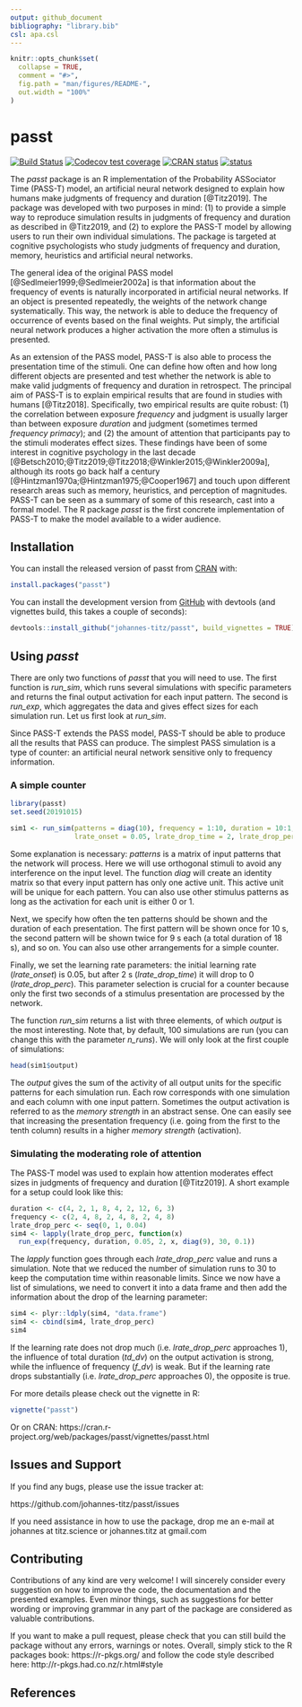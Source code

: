 ```yaml
---
output: github_document
bibliography: "library.bib"
csl: apa.csl
---
```


<!-- README.md is generated from README.Rmd. Please edit that file -->

```r
knitr::opts_chunk$set(
  collapse = TRUE,
  comment = "#>",
  fig.path = "man/figures/README-",
  out.width = "100%"
)
```

# passt

<!-- badges: start -->
[![Build Status](https://travis-ci.org/johannes-titz/passt.svg?branch=master)](https://travis-ci.org/johannes-titz/passt)
[![Codecov test coverage](https://codecov.io/gh/johannes-titz/passt/branch/master/graph/badge.svg)](https://codecov.io/gh/johannes-titz/passt?branch=master)
[![CRAN status](https://www.r-pkg.org/badges/version/passt)](https://CRAN.R-project.org/package=passt)
[![status](https://joss.theoj.org/papers/17dd34a44194e85822195179079e606c/status.svg)](https://joss.theoj.org/papers/17dd34a44194e85822195179079e606c)
<!-- badges: end -->

The *passt* package is an R implementation of the Probability ASSociator Time (PASS-T) model, an artificial neural network designed to explain how humans make judgments of frequency and duration [@Titz2019]. The package was developed with two purposes in mind: (1) to provide a simple way to reproduce simulation results in judgments of frequency and duration as described in @Titz2019, and (2) to explore the PASS-T model by allowing users to run their own individual simulations. The package is targeted at cognitive psychologists who study judgments of frequency and duration, memory, heuristics and artificial neural networks.

The general idea of the original PASS model [@Sedlmeier1999;@Sedlmeier2002a] is that information about the frequency of events is naturally incorporated in artificial neural networks. If an object is presented repeatedly, the weights of the network change systematically. This way, the network is able to deduce the frequency of occurrence of events based on the final weights. Put simply, the artificial neural network produces a higher activation the more often a stimulus is presented.

As an extension of the PASS model, PASS-T is also able to process the presentation time of the stimuli. One can define how often and how long different objects are presented and test whether the network is able to make valid judgments of frequency and duration in retrospect. The principal aim of PASS-T is to explain empirical results that are found in studies with humans [@Titz2018]. Specifically, two empirical results are quite robust: (1) the correlation between exposure *frequency* and judgment is usually larger than between exposure *duration* and judgment (sometimes termed *frequency primacy*); and (2) the amount of attention that participants pay to the stimuli moderates effect sizes. These findings have been of some interest in cognitive psychology in the last decade [@Betsch2010;@Titz2019;@Titz2018;@Winkler2015;@Winkler2009a], although its roots go back half a century [@Hintzman1970a;@Hintzman1975;@Cooper1967] and touch upon different research areas such as memory, heuristics, and perception of magnitudes. PASS-T can be seen as a summary of some of this research, cast into a formal model. The R package *passt* is the first concrete implementation of PASS-T to make the model available to a wider audience.

## Installation

You can install the released version of passt from [CRAN](https://CRAN.R-project.org) with:

```r
install.packages("passt")
```

You can install the development version from [GitHub](https://github.com/) with devtools (and vignettes build, this takes a couple of seconds):

```r
devtools::install_github("johannes-titz/passt", build_vignettes = TRUE)
```

## Using *passt*
There are only two functions of *passt* that you will need to use. The first function is *run_sim*, which runs several simulations with specific parameters and returns the final output activation for each input pattern. The second is *run_exp*, which aggregates the data and gives effect sizes for each simulation run. Let us first look at *run_sim*.

Since PASS-T extends the PASS model, PASS-T should be able to produce all the results that PASS can produce. The simplest PASS simulation is a type of counter: an artificial neural network sensitive only to frequency information.

### A simple counter
```r
library(passt)
set.seed(20191015)
```

```r
sim1 <- run_sim(patterns = diag(10), frequency = 1:10, duration = 10:1,
                lrate_onset = 0.05, lrate_drop_time = 2, lrate_drop_perc = 0)
```

Some explanation is necessary: *patterns* is a matrix of input patterns that the network will process. Here we will use orthogonal stimuli to avoid any interference on the input level. The function *diag* will create an identity matrix so that every input pattern has only one active unit. This active unit will be unique for each pattern. You can also use other stimulus patterns as long as the activation for each unit is either 0 or 1.

Next, we specify how often the ten patterns should be shown and the duration of each presentation. The first pattern will be shown once for 10 s, the second pattern will be shown twice for 9 s each (a total duration of 18 s), and so on. You can also use other arrangements for a simple counter.

Finally, we set the learning rate parameters: the initial learning rate (*lrate_onset*) is 0.05, but after 2 s (*lrate_drop_time*) it will drop to 0 (*lrate_drop_perc*). This parameter selection is crucial for a counter because only the first two seconds of a stimulus presentation are processed by the network.

The function *run_sim* returns a list with three elements, of which *output* is the most interesting. Note that, by default, 100 simulations are run (you can change this with the parameter *n_runs*). We will only look at the first couple of simulations:

```r
head(sim1$output)
```

The *output* gives the sum of the activity of all output units for the specific patterns for each simulation run. Each row corresponds with one simulation and each column with one input pattern. Sometimes the output activation is referred to as the *memory strength* in an abstract sense. One can easily see that increasing the presentation frequency (i.e. going from the first to the tenth column) results in a higher *memory strength* (activation).

### Simulating the moderating role of attention
The PASS-T model was used to explain how attention moderates effect sizes in judgments of frequency and duration [@Titz2019]. A short example for a setup could look like this:

```r
duration <- c(4, 2, 1, 8, 4, 2, 12, 6, 3)
frequency <- c(2, 4, 8, 2, 4, 8, 2, 4, 8)
lrate_drop_perc <- seq(0, 1, 0.04)
sim4 <- lapply(lrate_drop_perc, function(x) 
  run_exp(frequency, duration, 0.05, 2, x, diag(9), 30, 0.1))
```

The *lapply* function goes through each *lrate_drop_perc* value and runs a simulation. Note that we reduced the number of simulation runs to 30 to keep the computation time within reasonable limits. Since we now have a list of simulations, we need to convert it into a data frame and then add the information about the drop of the learning parameter:

```r
sim4 <- plyr::ldply(sim4, "data.frame")
sim4 <- cbind(sim4, lrate_drop_perc)
sim4
```

If the learning rate does not drop much (i.e. *lrate_drop_perc* approaches 1), the influence of total duration (*td_dv*) on the output activation is strong, while the influence of frequency (*f_dv*) is weak. But if the learning rate drops substantially (i.e. *lrate_drop_perc* approaches 0), the opposite is true. 

For more details please check out the vignette in R:

```r
vignette("passt")
```

Or on CRAN: https://cran.r-project.org/web/packages/passt/vignettes/passt.html

## Issues and Support
If you find any bugs, please use the issue tracker at:

https://github.com/johannes-titz/passt/issues

If you need assistance in how to use the package, drop me an e-mail at johannes at titz.science or johannes.titz at gmail.com

## Contributing
Contributions of any kind are very welcome! I will sincerely consider every suggestion on how to improve the code, the documentation and the presented examples. Even minor things, such as suggestions for better wording or improving grammar in any part of the package are considered as valuable contributions.

If you want to make a pull request, please check that you can still build the package without any errors, warnings or notes. Overall, simply stick to the R packages book: https://r-pkgs.org/ and follow the code style described here: http://r-pkgs.had.co.nz/r.html#style

<!-- 
# Citation

Titz, J. (2019). passt: An R implementation of the PASS-T model. R package version 0.1.0. https://CRAN.R-project.org/package=passt

A BibTex entry for LaTeX users is:

@Manual{titz2019, title = {passt: an R implementation of the PASS-T model}, author = {Titz, Johannes}, year = {2019}, note = {R package version 0.1.0}, url = {https://CRAN.R-project.org/package=passt}, }
-->

## References
